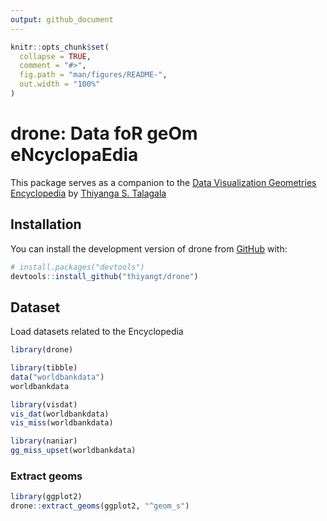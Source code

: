 ```yaml
---
output: github_document
---
```


<!-- README.md is generated from README.Rmd. Please edit that file -->

```r
knitr::opts_chunk$set(
  collapse = TRUE,
  comment = "#>",
  fig.path = "man/figures/README-",
  out.width = "100%"
)
```

# drone: **D**ata fo**R** ge**O**m e**N**cyclopa**E**dia

<!-- badges: start -->
<!-- badges: end -->

This package serves as a companion to the [Data Visualization Geometries Encyclopedia](https://thiyangt.github.io/geom.encyclopedia/) by [Thiyanga S. Talagala](https://thiyanga.netlify.app/)

## Installation

You can install the development version of drone from [GitHub](https://github.com/) with:

``` r
# install.packages("devtools")
devtools::install_github("thiyangt/drone")
```

## Dataset


Load datasets related to the Encyclopedia

```r
library(drone)
```



```r
library(tibble)
data("worldbankdata")
worldbankdata
```

```r
library(visdat)
vis_dat(worldbankdata)
vis_miss(worldbankdata)
```

```r
library(naniar)
gg_miss_upset(worldbankdata)
```

### Extract geoms

```r
library(ggplot2)
drone::extract_geoms(ggplot2, "^geom_s")
```

